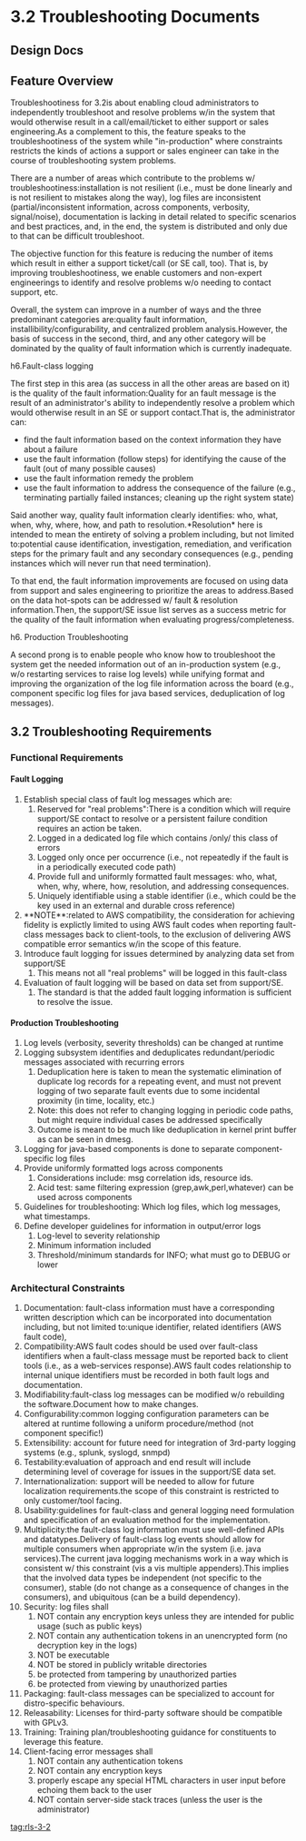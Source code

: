 
=3.2 Troubleshooting Documents=


==Design Docs==


==Feature Overview==

Troubleshootiness for 3.2is about enabling cloud administrators to independently troubleshoot and resolve problems w/in the system that would otherwise result in a call/email/ticket to either support or sales engineering.As a complement to this, the feature speaks to the troubleshootiness of the system while "in-production" where constraints restricts the kinds of actions a support or sales engineer can take in the course of troubleshooting system problems.

There are a number of areas which contribute to the problems w/ troubleshootiness:installation is not resilient (i.e., must be done linearly and is not resilient to mistakes along the way), log files are inconsistent (partial/inconsistent information, across components, verbosity, signal/noise), documentation is lacking in detail related to specific scenarios and best practices, and, in the end, the system is distributed and only due to that can be difficult troubleshoot.

The objective function for this feature is reducing the number of items which result in either a support ticket/call (or SE call, too). That is, by improving troubleshootiness, we enable customers and non-expert engineerings to identify and resolve problems w/o needing to contact support, etc.

Overall, the system can improve in a number of ways and the three predominant categories are:quality fault information, installibility/configurability, and centralized problem analysis.However, the basis of success in the second, third, and any other category will be dominated by the quality of fault information which is currently inadequate. 

h6.Fault-class logging

The first step in this area (as success in all the other areas are based on it) is the quality of the fault information:Quality for an fault message is the result of an administrator's ability to independently resolve a problem which would otherwise result in an SE or support contact.That is, the administrator can:
* find the fault information based on the context information they have about a failure
* use the fault information (follow steps) for identifying the cause of the fault (out of many possible causes)
* use the fault information remedy the problem
* use the fault information to address the consequence of the failure (e.g., terminating partially failed instances; cleaning up the right system state)

Said another way, quality fault information clearly identifies: who, what, when, why, where, how, and path to resolution.*Resolution* here is intended to mean the entirety of solving a problem including, but not limited to:potential cause identification, investigation, remediation, and verification steps for the primary fault and any secondary consequences (e.g., pending instances which will never run that need termination).

To that end, the fault information improvements are focused on using data from support and sales engineering to prioritize the areas to address.Based on the data hot-spots can be addressed w/ fault & resolution information.Then, the support/SE issue list serves as a success metric for the quality
of the fault information when evaluating progress/completeness.

h6. Production Troubleshooting

A second prong is to enable people who know how to troubleshoot the system get the needed information out of an in-production system (e.g., w/o restarting services to raise log levels) while unifying format and improving the organization of the log file information across the board (e.g., component specific log files for java based services, deduplication of log messages).




==3.2 Troubleshooting Requirements==


===Functional Requirements===


====Fault Logging====

# Establish special class of fault log messages which are:
## Reserved for "real problems":There is a condition which will require support/SE contact to resolve or a persistent failure condition requires an action be taken.
## Logged in a dedicated log file which contains /only/ this class of errors
## Logged only once per occurrence (i.e., not repeatedly if the fault is in a periodically executed code path)
## Provide full and uniformly formatted fault messages: who, what, when, why, where, how, resolution, and addressing consequences.
## Uniquely identifiable using a stable identifier (i.e., which could be the key used in an external and durable cross reference)
# **NOTE**:related to AWS compatibility, the consideration for achieving fidelity is explictly limited to using AWS fault codes when reporting fault-class messages back to client-tools, to the exclusion of delivering AWS compatible error semantics w/in the scope of this feature.
# Introduce fault logging for issues determined by analyzing data set from support/SE
## This means not all "real problems" will be logged in this fault-class
# Evaluation of fault logging will be based on data set from support/SE.
## The standard is that the added fault logging information is sufficient to resolve the issue.

====Production Troubleshooting====

# Log levels (verbosity, severity thresholds) can be changed at runtime
# Logging subsystem identifies and deduplicates redundant/periodic messages associated with recurring errors
## Deduplication here is taken to mean the systematic elimination of duplicate log records for a repeating event, and must not prevent logging of two separate fault events due to some incidental proximity (in time, locality, etc.)
## Note: this does not refer to changing logging in periodic code paths, but might require individual cases be addressed specifically
## Outcome is meant to be much like deduplication in kernel print buffer as can be seen in dmesg.
# Logging for java-based components is done to separate component-specific log files 
# Provide uniformly formatted logs across components
## Considerations include: msg correlation ids, resource ids.
## Acid test: same filtering expression (grep,awk,perl,whatever) can be used across components
# Guidelines for troubleshooting: Which log files, which log messages, what timestamps.
# Define developer guidelines for information in output/error logs
## Log-level to severity relationship
## Minimum information included
## Threshold/minimum standards for INFO; what must go to DEBUG or lower



===Architectural Constraints===

# Documentation: fault-class information must have a corresponding written description which can be incorporated into documentation including, but not limited to:unique identifier, related identifiers (AWS fault code), 
# Compatibility:AWS fault codes should be used over fault-class identifiers when a fault-class message must be reported back to client tools (i.e., as a web-services response).AWS fault codes relationship to internal unique identifiers must be recorded in both fault logs and documentation.
# Modifiability:fault-class log messages can be modified w/o rebuilding the software.Document how to make changes.
# Configurability:common logging configuration parameters can be altered at runtime following a uniform procedure/method (not component specific!)
# Extensibility: account for future need for integration of 3rd-party logging systems (e.g., splunk, syslogd, snmpd)
# Testability:evaluation of approach and end result will include determining level of coverage for issues in the support/SE data set.
# Internationalization: support will be needed to allow for future localization requirements.the scope of this constraint is restricted to only customer/tool facing.
# Usability:guidelines for fault-class and general logging need formulation and specification of an evaluation method for the implementation.
# Multiplicity:the fault-class log information must use well-defined APIs and datatypes.Delivery of fault-class log events should allow for multiple consumers when appropriate w/in the system (i.e. java services).The current java logging mechanisms work in a way which is consistent w/ this constraint (vis a vis multiple appenders).This implies that the involved data types be independent (not specific to the consumer), stable (do not change as a consequence of changes in the consumers), and ubiquitous (can be a build dependency).
# Security: log files shall
## NOT contain any encryption keys unless they are intended for public usage (such as public keys)
## NOT contain any authentication tokens in an unencrypted form (no decryption key in the logs) 
## NOT be executable
## NOT be stored in publicly writable directories
## be protected from tampering by unauthorized parties
## be protected from viewing by unauthorized parties
# Packaging: fault-class messages can be specialized to account for distro-specific behaviours.
# Releasability: Licenses for third-party software should be compatible with GPLv3.
# Training: Training plan/troubleshooting guidance for constituents to leverage this feature.
# Client-facing error messages shall 
## NOT contain any authentication tokens
## NOT contain any encryption keys
## properly escape any special HTML characters in user input before echoing them back to the user
## NOT contain server-side stack traces (unless the user is the administrator)
[[tag:rls-3-2]]
